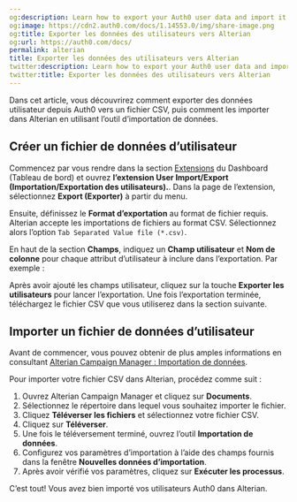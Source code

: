 ```yaml
---
og:description: Learn how to export your Auth0 user data and import it into Alterian.
og:image: https://cdn2.auth0.com/docs/1.14553.0/img/share-image.png
og:title: Exporter les données des utilisateurs vers Alterian
og:url: https://auth0.com/docs/
permalink: alterian
title: Exporter les données des utilisateurs vers Alterian
twitter:description: Learn how to export your Auth0 user data and import it into Alterian.
twitter:title: Exporter les données des utilisateurs vers Alterian
---
```


Dans cet article, vous découvrirez comment exporter des données utilisateur depuis Auth0 vers un fichier CSV, puis comment les importer dans Alterian en utilisant l’outil d’importation de données.

## Créer un fichier de données d’utilisateur

Commencez par vous rendre dans la section [Extensions](%24%7Bmanage_url%7D/#/extensions) du Dashboard (Tableau de bord) et ouvrez **l’extension User Import/Export (Importation/Exportation des utilisateurs).**. Dans la page de l’extension, sélectionnez **Export (Exporter)** à partir du menu.

Ensuite, définissez le **Format d’exportation** au format de fichier requis. Alterian accepte les importations de fichiers au format CSV. Sélectionnez alors l’option `Tab Separated Value file (*.csv)`.

En haut de la section **Champs**, indiquez un **Champ utilisateur** et **Nom de colonne** pour chaque attribut d’utilisateur à inclure dans l’exportation. Par exemple :



Après avoir ajouté les champs utilisateur, cliquez sur la touche **Exporter les utilisateurs** pour lancer l’exportation. Une fois l’exportation terminée, téléchargez le fichier CSV que vous utiliserez dans la section suivante.

## Importer un fichier de données d’utilisateur

Avant de commencer, vous pouvez obtenir de plus amples informations en consultant [Alterian Campaign Manager : Importation de données](http://cm.help.alterian.com/CM404/Default.htm#Customer_Analytics/Import_Export/Data_Import.htm).

Pour importer votre fichier CSV dans Alterian, procédez comme suit :

1. Ouvrez Alterian Campaign Manager et cliquez sur **Documents**.
2. Sélectionnez le répertoire dans lequel vous souhaitez importer le fichier.
3. Cliquez **Téléverser les fichiers** et sélectionnez votre fichier CSV.
4. Cliquez sur **Téléverser**.
5. Une fois le téléversement terminé, ouvrez l’outil **Importation de données**.
6. Configurez vos paramètres d’importation à l’aide des champs fournis dans la fenêtre **Nouvelles données d’importation**.
7. Après avoir vérifié vos paramètres, cliquez sur **Exécuter les processus**.

C’est tout! Vous avez bien importé vos utilisateurs Auth0 dans Alterian.